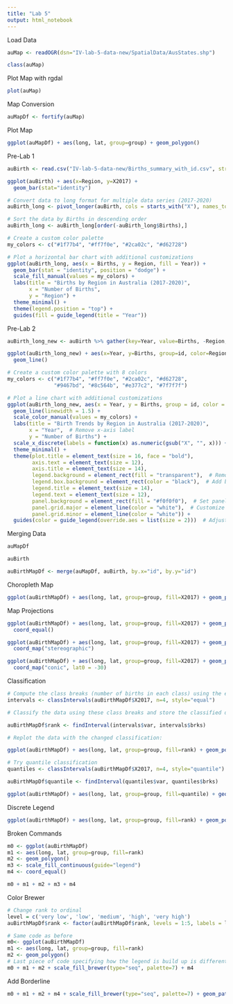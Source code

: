 ```yaml
---
title: "Lab 5"
output: html_notebook
---
```


Load Data

```r
auMap <- readOGR(dsn="IV-lab-5-data-new/SpatialData/AusStates.shp")
```

```r
class(auMap)
```

Plot Map with rgdal

```r
plot(auMap)
```

Map Conversion

```r
auMapDf <- fortify(auMap)
```

Plot Map

```r
ggplot(auMapDf) + aes(long, lat, group=group) + geom_polygon()
```

Pre-Lab 1

```r
auBirth <- read.csv("IV-lab-5-data-new/Births_summary_with_id.csv", stringsAsFactors = FALSE)
```

```r
ggplot(auBirth) + aes(x=Region, y=X2017) +
  geom_bar(stat="identity")
```

```r
# Convert data to long format for multiple data series (2017-2020)
auBirth_long <- pivot_longer(auBirth, cols = starts_with("X"), names_to = "Year", values_to = "Births")

# Sort the data by Births in descending order
auBirth_long <- auBirth_long[order(-auBirth_long$Births),]

# Create a custom color palette
my_colors <- c("#1f77b4", "#ff7f0e", "#2ca02c", "#d62728")
```

```r
# Plot a horizontal bar chart with additional customizations
ggplot(auBirth_long, aes(x = Births, y = Region, fill = Year)) +
  geom_bar(stat = "identity", position = "dodge") +
  scale_fill_manual(values = my_colors) +
  labs(title = "Births by Region in Australia (2017-2020)",
       x = "Number of Births",
       y = "Region") +
  theme_minimal() +
  theme(legend.position = "top") +
  guides(fill = guide_legend(title = "Year"))
```

Pre-Lab 2

```r
auBirth_long_new <- auBirth %>% gather(key=Year, value=Births, -Region, -id)
```

```r
ggplot(auBirth_long_new) + aes(x=Year, y=Births, group=id, color=Region) +
  geom_line()
```

```r
# Create a custom color palette with 8 colors
my_colors <- c("#1f77b4", "#ff7f0e", "#2ca02c", "#d62728",
               "#9467bd", "#8c564b", "#e377c2", "#7f7f7f")

# Plot a line chart with additional customizations
ggplot(auBirth_long_new, aes(x = Year, y = Births, group = id, color = Region)) +
  geom_line(linewidth = 1.5) +
  scale_color_manual(values = my_colors) +
  labs(title = "Birth Trends by Region in Australia (2017-2020)",
       x = "Year",  # Remove x-axis label
       y = "Number of Births") +
  scale_x_discrete(labels = function(x) as.numeric(gsub("X", "", x))) +  # Remove "X" prefix
  theme_minimal() +
  theme(plot.title = element_text(size = 16, face = "bold"),
        axis.text = element_text(size = 12),
        axis.title = element_text(size = 14),
        legend.background = element_rect(fill = "transparent"),  # Remove legend background
        legend.box.background = element_rect(color = "black"),  # Add border to legend box
        legend.title = element_text(size = 14),
        legend.text = element_text(size = 12),
        panel.background = element_rect(fill = "#f0f0f0"),  # Set panel background color
        panel.grid.major = element_line(color = "white"),  # Customize grid lines
        panel.grid.minor = element_line(color = "white")) +
  guides(color = guide_legend(override.aes = list(size = 2)))  # Adjust legend symbol size
```

Merging Data

```r
auMapDf
```

```r
auBirth
```

```r
auBirthMapDf <- merge(auMapDf, auBirth, by.x="id", by.y="id")
```

Choropleth Map

```r
ggplot(auBirthMapDf) + aes(long, lat, group=group, fill=X2017) + geom_polygon()
```

Map Projections

```r
ggplot(auBirthMapDf) + aes(long, lat, group=group, fill=X2017) + geom_polygon() +
  coord_equal()
```

```r
ggplot(auBirthMapDf) + aes(long, lat, group=group, fill=X2017) + geom_polygon() +
  coord_map("stereographic")
```

```r
ggplot(auBirthMapDf) + aes(long, lat, group=group, fill=X2017) + geom_polygon() +
  coord_map("conic", lat0 = -30)
```

Classification

```r
# Compute the class breaks (number of births in each class) using the equal interval method
intervals <- classIntervals(auBirthMapDf$X2017, n=4, style="equal")

# Classify the data using these class breaks and store the classified data as a new column in the data frame

auBirthMapDf$rank <- findInterval(intervals$var, intervals$brks)

# Replot the data with the changed classification:

ggplot(auBirthMapDf) + aes(long, lat, group=group, fill=rank) + geom_polygon() + coord_equal()
```

```r
# Try quantile classification
quantiles <- classIntervals(auBirthMapDf$X2017, n=4, style="quantile")

auBirthMapDf$quantile <- findInterval(quantiles$var, quantiles$brks)

ggplot(auBirthMapDf) + aes(long, lat, group=group, fill=quantile) + geom_polygon() + coord_equal()
```

Discrete Legend

```r
ggplot(auBirthMapDf) + aes(long, lat, group=group, fill=rank) + geom_polygon() + coord_equal() + scale_fill_continuous(guide="legend") 
```

Broken Commands

```r
m0 <- ggplot(auBirthMapDf)
m1 <- aes(long, lat, group=group, fill=rank)
m2 <- geom_polygon()
m3 <- scale_fill_continuous(guide="legend")
m4 <- coord_equal()

m0 + m1 + m2 + m3 + m4
```

Color Brewer

```r
# Change rank to ordinal
level = c('very low', 'low', 'medium', 'high', 'very high')
auBirthMapDf$rank <- factor(auBirthMapDf$rank, levels = 1:5, labels = level)

# Same code as before
m0<- ggplot(auBirthMapDf)
m1 <- aes(long, lat, group=group, fill=rank)
m2 <- geom_polygon()
# Last piece of code specifying how the legend is build up is different
m0 + m1 + m2 + scale_fill_brewer(type="seq", palette=7) + m4
```

Add Borderline

```r
m0 + m1 + m2 + m4 + scale_fill_brewer(type="seq", palette=7) + geom_path(color='black')
```
